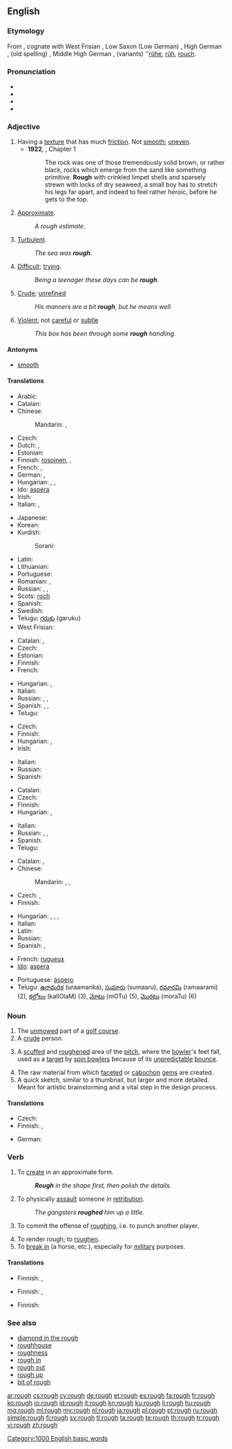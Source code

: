 {{wikipedia|dab=rough}}
==English==

===Etymology===
From {{etyl|ang}} {{term|ruh|rūh|lang=ang}}, cognate with West Frisian {{term|rûch||rough|lang=fy}}, Low Saxon (Low German) {{term|ruuch||rough|lang=nds}}, High German {{term|rau||rough|lang=de}}, (old spelling) {{term|rauh||rough|lang=de}}, Middle High German {{term|rûch||rough|lang=gmh}}, (variants) ''[[rûhe]], [[rûh]], [[rouch]].

===Pronunciation===
* {{IPA|/ɹʌf/}}
* {{audio|en-us-rough.ogg|Audio (US)}}
* {{rhymes|ʌf}}
* {{homophones|ruff}}

===Adjective===
{{en-adj|rough|er}}

# Having a [[texture]] that has much [[friction]]. Not [[smooth]]; [[uneven]].
#* '''1922''', {{w|Virginia Woolf}}, ''{{w|Jacob's Room}}'' Chapter 1
#*: The rock was one of those tremendously solid brown, or rather black, rocks which emerge from the sand like something primitive. '''Rough''' with crinkled limpet shells and sparsely strewn with locks of dry seaweed, a small boy has to stretch his legs far apart, and indeed to feel rather heroic, before he gets to the top.
# [[approximate|Approximate]].
#: ''A rough estimate''.
# [[turbulent|Turbulent]].
#: ''The sea was '''rough'''.''
# [[difficult|Difficult]]; [[trying]].
#: ''Being a teenager these days can be '''rough'''.''
# [[crude|Crude]]; [[unrefined]]
#: ''His manners are a bit '''rough''', but he means well.''
# [[violent|Violent]]; not [[careful]] or [[subtle]]
#: ''This box has been through some '''rough''' handling.''

====Antonyms====
* [[smooth]]

====Translations====
{{trans-top|not smooth}}
* Arabic: {{t+|ar|خشن|tr=xášin|sc=Arab}}
* Catalan: {{t-|ca|aspre}}
* Chinese:
*: Mandarin: {{t|zh|粗魯|sc=Hani}}, {{t|zh|粗鲁|tr=cūlǔ|sc=Hani}}
* Czech: {{t+|cs|hrubý|m}}
* Dutch: {{t+|nl|ruw}}, {{t+|nl|ruig}}
* Estonian: {{t+|et|kare}}
* Finnish: [[rosoinen]], {{t+|fi|karkea}}, {{t-|fi|karhea}}
* French: {{t+|fr|rude}}, {{t+|fr|rugueux}}
* German: {{t+|de|rau}}, {{t+|de|grob}}
* Hungarian: {{t+|hu|durva}}, {{t+|hu|érdes}}, {{t+|hu|egyenetlen}}
* Ido: [[aspera]]
* Irish: {{t-|ga|garbh|xs=Irish}}
* Italian: {{t-|it|ruvido}}, {{t-|it|rugoso}}
{{trans-mid}}
* Japanese: {{t+|ja|でこぼこ|tr=dekoboko na|alt=でこぼこな|sc=Jpan}}
* Korean: {{t+|ko|거친|tr=geochin|sc=Kore}}
* Kurdish:
*: Sorani: {{ku-Arab|[[دڕ]]}}
* Latin: {{t-|la|asper}}
* Lithuanian: {{t-|lt|šiurkštus}}
* Portuguese: {{t+|pt|áspero}}
* Romanian: {{t-|ro|dur}}, {{t-|ro|aspru}}
* Russian: {{t+|ru|шероховатый|tr=šeroxovátyj}}, {{t+|ru|грубый|tr=grúbyj}}, {{t+|ru|жёсткий|tr=žóstkij}}
* Scots: [[roch]]
* Spanish: {{t+|es|áspero|m}}
* Swedish: {{t-|sv|ojämn}}
* Telugu: [[గరుకు]] (garuku)
* West Frisian: {{t+|fy|rûch|xs=West Frisian}}
{{trans-bottom}}

{{trans-top|approximate}}
* Catalan: {{t-|ca|aproximat}}, {{t-|ca|quasi}}
* Czech: {{t+|cs|hrubý|m}}
* Estonian: {{t-|et|ligilähedane}}
* Finnish: {{t+|fi|karkea}}
* French: {{t+|fr|approximatif|m}}
{{trans-mid}}
* Hungarian: {{t-|hu|hozzávetőleges}}, {{t+|hu|nyers}}
* Italian: {{t-|it|approssimato}}
* Russian: {{t+|ru|приблизительный|tr=priblizítelʹnyj|sc=Cyrl}}, {{t+|ru|примерный|tr=primérnyj|sc=Cyrl}}, {{t+|ru|черновой|tr=černovój|sc=Cyrl}}
* Spanish: {{t-|es|aproximado|m}}, {{t-|es|aproximativo|m}}, {{t+|es|casi}}
* Telugu: {{t+|te|సుమారు|tr=sumaaru}}
{{trans-bottom}}

{{trans-top|turbulent}}
* Czech: {{t-|cs|bouřlivý|m}}
* Finnish: {{t+|fi|aallokkoinen}}
* Hungarian: {{t+|hu|zord}}, {{t+|hu|kemény}}
* Irish: {{t-|ga|garbh|xs=Irish}}
{{trans-mid}}
* Italian: {{t-|it|mosso}}
* Russian: {{t+|ru|бурный|tr=búrnyj|sc=Cyrl}}
* Spanish: {{t+|es|turbulento|m}}
{{trans-bottom}}

{{trans-top|difficult}}
* Catalan: {{t+|ca|difícil}}
* Czech: {{t+|cs|nepříjemný|m}}
* Finnish: {{t+|fi|kova}}
* Hungarian: {{t+|hu|kemény}}, {{t+|hu|nehéz}}
{{trans-mid}}
* Italian: {{t+|it|difficile}}
* Russian: {{t+|ru|суровый|tr=suróvyj|sc=Cyrl}}, {{t+|ru|трудный|tr=trúdnyj|sc=Cyrl}}, {{t+|ru|тяжёлый|tr=tjažólyj|sc=Cyrl}}
* Spanish: {{t+|es|difícil|m|f}}
* Telugu: {{t+|te|కష్టమైన|tr=kashTamaina}}
{{trans-bottom}}

{{trans-top|crude}}
* Catalan: {{t-|ca|rude|m|f}}, {{t-|ca|tosc|m}}
* Chinese:
*: Mandarin: {{t|zh|粗躁|tr=cūzào|sc=Hani}}, {{t|zh|粗魯|sc=Hani}}, {{t|zh|粗鲁|tr=cūlǔ|sc=Hani}}
* Czech: {{t-|cs|surový|m}}, {{t-|cs|neomalený|m}}
* Finnish: {{t+|fi|karkea}}
{{trans-mid}}
* Hungarian: {{t+|hu|durva}}, {{t+|hu|faragatlan}}, {{t-|hu|műveletlen}}, {{t+|hu|nyers}}
* Italian: {{t+|it|rude}}
* Latin: {{t-|la|rudis}}
* Russian: {{t+|ru|грубый|tr=grúbyj|sc=Cyrl}}
* Spanish: {{t+|es|tosco|m}}, {{t-|es|rudo|m}}
{{trans-bottom}}

{{checktrans-top}}
* French: [[rugueux]]
* [[Ido]]: [[aspera]]
{{trans-mid}}
* Portuguese: [[áspero]]
* Telugu: [[ఉరామరిక]] (uraamarika), [[సుమారు]] (sumaaru), [[రమారమి]] (ramaarami) (2), [[కల్లోలం]] (kallOlaM) (3), [[మోటు]] (mOTu) (5), [[మొరటు]] (moraTu) (6)
{{trans-bottom}}

===Noun===
{{en-noun}}

# The [[unmowed]] part of a [[golf course]].
# A [[crude]] person.
# {{cricket}} A [[scuffed]] and [[roughened]] area of the [[pitch]], where the [[bowler]]'s feet fall, used as a [[target]] by [[spin bowler]]s because of its [[unpredictable]] [[bounce]].
# The raw material from which [[facet]]ed or [[cabochon]] [[gem]]s are created.
# A quick sketch, similar to a thumbnail, but larger and more detailed. Meant for artistic brainstorming and a vital step in the design process.

====Translations====
{{trans-top|unmowed part of golf-course}}
* Czech: {{t-|cs|raf (vyšší tráva kolem fairwaye)}}
* Finnish: {{t-|fi|karheikko}}, {{t-|fi|raffi}}
{{trans-mid}}
* German: {{t-|de|Rough|n}}
{{trans-bottom}}

===Verb===
{{en-verb}}

# To [[create]] in an approximate form.
#: '''''Rough''' in the shape first, then polish the details.''
# To physically [[assault]] someone in [[retribution]].
#: ''The gangsters '''roughed''' him up a little.''
# {{ice hockey}} To commit the offense of [[roughing]], i.e. to punch another player.
# To render rough; to [[roughen]].
# To [[break in]] (a horse, etc.), especially for [[military]] purposes.
#: {{rfquotek|Crabb}}

====Translations====
{{trans-top|to create in approximate form}}
* Finnish: {{t-|fi|luonnostella}}, {{t+|fi|hahmotella}}
{{trans-mid}}
{{trans-bottom}}

{{trans-top|to physically assault}}
* Finnish: {{t+|fi|pahoinpidellä}}, {{t-|fi|murjoa}}
{{trans-mid}}
{{trans-bottom}}

{{trans-top|ice hockey: to perform roughing}}
* Finnish: {{t+|fi|väkivaltaisuus|alt=olla väkivaltainen}}
{{trans-mid}}
{{trans-bottom}}

===See also===
* [[diamond in the rough]]
* [[roughhouse]]
* [[roughness]]
* [[rough in]]
* [[rough out]]
* [[rough up]]
* [[bit of rough]]

[[Category:1000 English basic words]]

[[ar:rough]]
[[cs:rough]]
[[cy:rough]]
[[de:rough]]
[[et:rough]]
[[es:rough]]
[[fa:rough]]
[[fr:rough]]
[[ko:rough]]
[[io:rough]]
[[id:rough]]
[[it:rough]]
[[kn:rough]]
[[ku:rough]]
[[li:rough]]
[[hu:rough]]
[[mg:rough]]
[[ml:rough]]
[[my:rough]]
[[nl:rough]]
[[ja:rough]]
[[pl:rough]]
[[pt:rough]]
[[ru:rough]]
[[simple:rough]]
[[fi:rough]]
[[sv:rough]]
[[tl:rough]]
[[ta:rough]]
[[te:rough]]
[[th:rough]]
[[tr:rough]]
[[vi:rough]]
[[zh:rough]]
